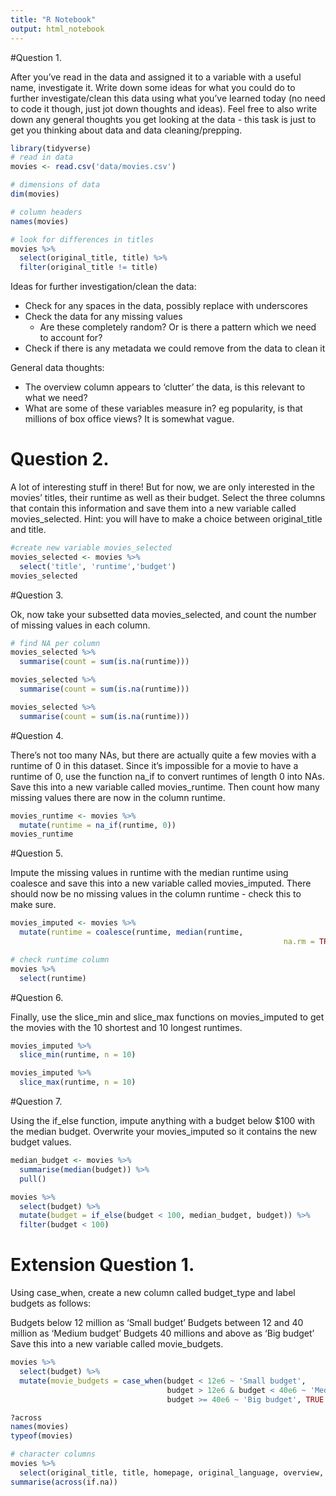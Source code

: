 ```yaml
---
title: "R Notebook"
output: html_notebook
---
```


#Question 1.

After you’ve read in the data and assigned it to a variable with a useful name, investigate it. Write down some ideas for what you could do to further investigate/clean this data using what you’ve learned today (no need to code it though, just jot down thoughts and ideas). Feel free to also write down any general thoughts you get looking at the data - this task is just to get you thinking about data and data cleaning/prepping.

```r
library(tidyverse)
# read in data
movies <- read.csv('data/movies.csv')

# dimensions of data
dim(movies)

# column headers
names(movies)

# look for differences in titles
movies %>% 
  select(original_title, title) %>% 
  filter(original_title != title)

```

Ideas for further investigation/clean the data:

- Check for any spaces in the data, possibly replace with underscores
- Check the data for any missing values
  - Are these completely random? Or is there a pattern which we need to account
  for?
- Check if there is any metadata we could remove from the data to clean it

General data thoughts:

- The overview column appears to 'clutter' the data, is this relevant to what
we need?
- What are some of these variables measure in? eg popularity, is that millions
of box office views? It is somewhat vague.


# Question 2.

A lot of interesting stuff in there! But for now, we are only interested in the movies’ titles, their runtime as well as their budget. Select the three columns that contain this information and save them into a new variable called movies_selected. Hint: you will have to make a choice between original_title and title.

```r

#create new variable movies_selected
movies_selected <- movies %>% 
  select('title', 'runtime','budget')
movies_selected
```

#Question 3.

Ok, now take your subsetted data movies_selected, and count the number of missing values in each column.

```r

# find NA per column
movies_selected %>% 
  summarise(count = sum(is.na(runtime)))

movies_selected %>% 
  summarise(count = sum(is.na(runtime)))

movies_selected %>%
  summarise(count = sum(is.na(runtime)))
```

#Question 4.

There’s not too many NAs, but there are actually quite a few movies with a runtime of 0 in this dataset. Since it’s impossible for a movie to have a runtime of 0, use the function na_if to convert runtimes of length 0 into NAs. Save this into a new variable called movies_runtime. Then count how many missing values there are now in the column runtime.

```r
movies_runtime <- movies %>% 
  mutate(runtime = na_if(runtime, 0))
movies_runtime
```


#Question 5.

Impute the missing values in runtime with the median runtime using coalesce and save this into a new variable called movies_imputed. There should now be no missing values in the column runtime - check this to make sure.


```r

movies_imputed <- movies %>%
  mutate(runtime = coalesce(runtime, median(runtime, 
                                                             na.rm = TRUE)))

# check runtime column
movies %>%
  select(runtime)

```

#Question 6.

Finally, use the slice_min and slice_max functions on movies_imputed to get the movies with the 10 shortest and 10 longest runtimes.


```r

movies_imputed %>% 
  slice_min(runtime, n = 10)

movies_imputed %>% 
  slice_max(runtime, n = 10)


```

#Question 7.

Using the if_else function, impute anything with a budget below $100 with the median budget. Overwrite your movies_imputed so it contains the new budget values.

```r
median_budget <- movies %>% 
  summarise(median(budget)) %>% 
  pull()
```


```r
movies %>% 
  select(budget) %>% 
  mutate(budget = if_else(budget < 100, median_budget, budget)) %>% 
  filter(budget < 100)


```

# Extension Question 1.

Using case_when, create a new column called budget_type and label budgets as follows:

Budgets below 12 million as ‘Small budget’
Budgets between 12 and 40 million as ‘Medium budget’
Budgets 40 millions and above as ‘Big budget’
Save this into a new variable called movie_budgets.

```r

movies %>% 
  select(budget) %>% 
  mutate(movie_budgets = case_when(budget < 12e6 ~ 'Small budget', 
                                   budget > 12e6 & budget < 40e6 ~ 'Medium budget',
                                   budget >= 40e6 ~ 'Big budget', TRUE ~ 'other budget'))

```

```r
?across
names(movies)
typeof(movies)

# character columns
movies %>% 
  select(original_title, title, homepage, original_language, overview, tagline)
summarise(across(if.na))
```

